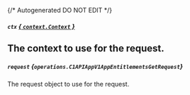 {/* Autogenerated DO NOT EDIT  */}

##### `ctx` [*{ `context.Context` }*](https://pkg.go.dev/context#Context)
The context to use for the request.
---
##### `request` *{`operations.C1APIAppV1AppEntitlementsGetRequest`}*
The request object to use for the request.

<Collapsible openLabel={Labels.showProperties} closeLabel={Labels.hideProperties}>
  <C1APIAppV1AppEntitlementsGetRequest />
</Collapsible>


